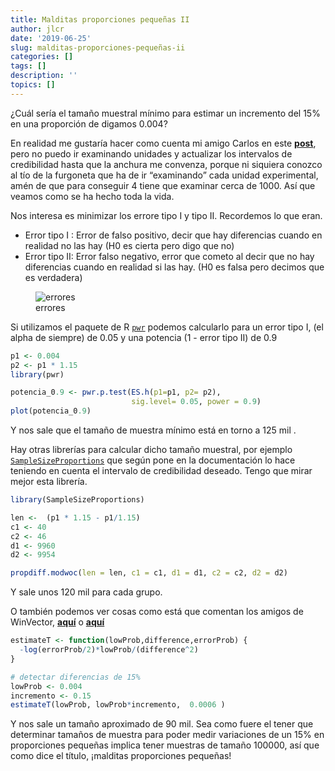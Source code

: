 ```yaml
---
title: Malditas proporciones pequeñas II
author: jlcr
date: '2019-06-25'
slug: malditas-proporciones-pequeñas-ii
categories: []
tags: []
description: ''
topics: []
---
```


¿Cuál sería el tamaño muestral mínimo para estimar un incremento del 15% en una proporción de digamos 0.004? 

En realidad me gustaría hacer como cuenta mi amigo Carlos en este [**post**](https://www.datanalytics.com/2019/06/18/bayes-no-habia-previsto-esto/), pero no puedo ir examinando unidades y actualizar los intervalos de credibilidad hasta que la anchura me convenza, porque ni siquiera conozco al tío de la furgoneta que ha de ir "examinando" cada unidad experimental, amén de que para conseguir 4 tiene que examinar cerca de 1000. Así que veamos como se ha hecho toda la vida.

Nos interesa es minimizar los errore tipo I y tipo II. Recordemos lo que eran.

- Error tipo I : Error de falso positivo, decir que  hay diferencias
cuando en realidad no las hay (H0 es cierta pero digo que no)
- Error tipo II: Error falso negativo, error que cometo al decir que no hay diferencias cuando en realidad si las hay. (H0 es falsa pero decimos que es verdadera)

![errores](/post/2019-06-25-malditas-proporciones-pequeñas-ii_files/error_tipo1_tipo2_pregnant.jpg)


Si utilizamos el paquete de R [`pwr`](https://cran.r-project.org/web/packages/pwr/vignettes/pwr-vignette.html) podemos calcularlo para un error tipo I, (el alpha de siempre) de 0.05 y una potencia (1 - error tipo II) de 0.9


```r
p1 <- 0.004
p2 <- p1 * 1.15
library(pwr)

potencia_0.9 <- pwr.p.test(ES.h(p1=p1, p2= p2),
                           sig.level= 0.05, power = 0.9) 
plot(potencia_0.9)
```

Y nos sale que el tamaño de muestra mínimo está en torno a 125 mil . 

Hay otras librerías para calcular dicho tamaño muestral, por ejemplo 
[`SampleSizeProportions`](https://cran.r-project.org/web/packages/SampleSizeProportions/index.html) que según pone en la documentación lo hace teniendo en cuenta el intervalo de credibilidad deseado. 
Tengo que mirar mejor esta librería. 

```r
library(SampleSizeProportions)

len <-  (p1 * 1.15 - p1/1.15)
c1 <- 40
c2 <- 46
d1 <- 9960
d2 <- 9954

propdiff.modwoc(len = len, c1 = c1, d1 = d1, c2 = c2, d2 = d2)
```

Y sale unos 120 mil para cada grupo.

O también podemos ver cosas como está que comentan los amigos de 
WinVector, [**aquí**](http://www.win-vector.com/blog/2019/06/estimating-rates-using-probability-theory-chalk-talk/) o [**aquí**](http://www.win-vector.com/blog/2013/12/sample-size-and-power-for-rare-events/)


```r
estimateT <- function(lowProb,difference,errorProb) {
  -log(errorProb/2)*lowProb/(difference^2)
}

# detectar diferencias de 15%
lowProb <- 0.004
incremento <- 0.15
estimateT(lowProb, lowProb*incremento,  0.0006 )
```

Y nos sale un tamaño aproximado de 90 mil.  Sea como fuere el tener que determinar tamaños de muestra para poder medir variaciones de un 15% en proporciones pequeñas implica tener muestras de tamaño 100000, así que como dice el título, ¡malditas proporciones pequeñas!


